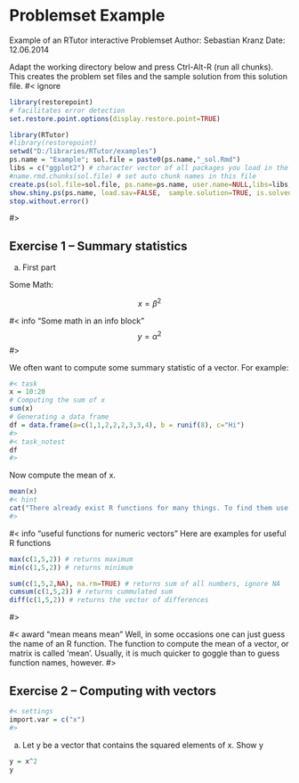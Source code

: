 # Problemset Example

Example of an RTutor interactive Problemset
Author:  Sebastian Kranz
Date:    12.06.2014

Adapt the working directory below and press Ctrl-Alt-R (run all chunks). This creates the problem set files and the sample solution from this solution file.
#< ignore
```r
library(restorepoint)
# facilitates error detection
set.restore.point.options(display.restore.point=TRUE)

library(RTutor)
#library(restorepoint)
setwd("D:/libraries/RTutor/examples")
ps.name = "Example"; sol.file = paste0(ps.name,"_sol.Rmd")
libs = c("ggplot2") # character vector of all packages you load in the problem set
#name.rmd.chunks(sol.file) # set auto chunk names in this file
create.ps(sol.file=sol.file, ps.name=ps.name, user.name=NULL,libs=libs, stop.when.finished=FALSE)
show.shiny.ps(ps.name, load.sav=FALSE,  sample.solution=TRUE, is.solved=FALSE, catch.errors=TRUE, launch.browser=TRUE)
stop.without.error()
```
#>

## Exercise 1 -- Summary statistics

a) First part

Some Math:

$$x = \beta^2$$

#< info "Some math in an info block"
$$y = \alpha^2$$
#>


We often want to compute some summary statistic of a vector.
For example:


```r
#< task
x = 10:20
# Computing the sum of x
sum(x)
# Generating a data frame
df = data.frame(a=c(1,1,2,2,2,3,3,4), b = runif(8), c="Hi")
#>
#< task_notest
df
#>
```

Now compute the mean of x.
```r
mean(x)
#< hint
cat("There already exist R functions for many things. To find them use Google, e.g. search for 'R compute mean'.")
#>
```


#< info "useful functions for numeric vectors"
Here are examples for useful R functions
```r
max(c(1,5,2)) # returns maximum
min(c(1,5,2)) # returns minimum

sum(c(1,5,2,NA), na.rm=TRUE) # returns sum of all numbers, ignore NA
cumsum(c(1,5,2)) # returns cummulated sum
diff(c(1,5,2)) # returns the vector of differences
```
#>


#< award "mean means mean"
Well, in some occasions one can just guess the name of an R function. The function to compute the mean of a vector, or matrix is called 'mean'. Usually, it is much quicker to goggle than to guess function names, however.
#>

## Exercise 2 -- Computing with vectors
```r
#< settings
import.var = c("x")
#>
```
a) Let y be a vector that contains the squared elements of x. Show y
```r
y = x^2
y
```
